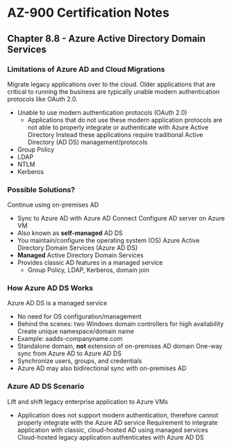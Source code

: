 # AZ-900 Certification Notes
## Chapter 8.8 - Azure Active Directory Domain Services

### Limitations of Azure AD and Cloud Migrations
Migrate legacy applications over to the cloud. Older applications that are critical to running the business are typically unable modern authentication protocols like OAuth 2.0.
* Unable to use modern authentication protocols (OAuth 2.0)
	* Applications that do not use these modern application protocols are not able to properly integrate or authenticate with Azure Active Directory
Instead these applications require traditional Active Directory (AD DS) management/protocols
* Group Policy
* LDAP
* NTLM
* Kerberos

### Possible Solutions?
Continue using on-premises AD
* Sync to Azure AD with Azure AD Connect
Configure AD server on Azure VM
* Also known as **self-managed** AD DS
* You maintain/configure the operating system (OS)
Azure Active Directory Domain Services (Azure AD DS)
* **Managed** Active Directory Domain Services
* Provides classic AD features in a managed service
	* Group Policy, LDAP, Kerberos, domain join

### How Azure AD DS Works
Azure AD DS is a managed service
* No need for OS configuration/management
* Behind the scenes: two Windows domain controllers for high availability
Create unique namespace/domain name
* Example: aadds-companyname.com
* Standalone domain, **not** extension of on-premises AD domain
One-way sync from Azure AD to Azure AD DS
* Synchronize users, groups, and credentials
* Azure AD may also bidirectional sync with on-premises AD

### Azure AD DS Scenario
Lift and shift legacy enterprise application to Azure VMs
* Application does not support modern authentication, therefore cannot properly integrate with the Azure AD service
Requirement to integrate application with classic, cloud-hosted AD using managed services
Cloud-hosted legacy application authenticates with Azure AD DS
